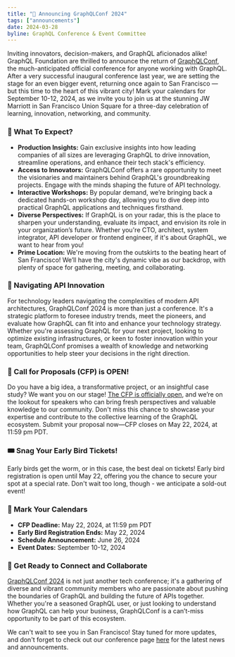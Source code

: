 ```yaml
---
title: "🎉 Announcing GraphQLConf 2024"
tags: ["announcements"]
date: 2024-03-28
byline: GraphQL Conference & Event Committee
---
```


Inviting innovators, decision-makers, and GraphQL aficionados alike! GraphQL Foundation are thrilled to announce the return of [GraphQLConf](/conf/2024), the much-anticipated official conference for anyone working with GraphQL. After a very successful inaugural conference last year, we are setting the stage for an even bigger event, returning once again to San Francisco — but this time to the heart of this vibrant city! Mark your calendars for September 10-12, 2024, as we invite you to join us at the stunning JW Marriott in San Francisco Union Square for a three-day celebration of learning, innovation, networking, and community.

### 🌟 What To Expect?

* **Production Insights:** Gain exclusive insights into how leading companies of all sizes are leveraging GraphQL to drive innovation, streamline operations, and enhance their tech stack's efficiency.
* **Access to Innovators:** GraphQLConf offers a rare opportunity to meet the visionaries and maintainers behind GraphQL's groundbreaking projects. Engage with the minds shaping the future of API technology.
* **Interactive Workshops:** By popular demand, we’re bringing back a dedicated hands-on workshop day, allowing you to dive deep into practical GraphQL applications and techniques firsthand.
* **Diverse Perspectives:** If GraphQL is on your radar, this is the place to sharpen your understanding, evaluate its impact, and envision its role in your organization’s future. Whether you're CTO, architect, system integrator, API developer or frontend engineer, if it's about GraphQL, we want to hear from you!
* **Prime Location:** We're moving from the outskirts to the beating heart of San Francisco! We’ll have the city's dynamic vibe as our backdrop, with plenty of space for gathering, meeting, and collaborating.

### 🔭 Navigating API Innovation

For technology leaders navigating the complexities of modern API architectures, GraphQLConf 2024 is more than just a conference. It's a strategic platform to foresee industry trends, meet the pioneers, and evaluate how GraphQL can fit into and enhance your technology strategy. Whether you're assessing GraphQL for your next project, looking to optimize existing infrastructures, or keen to foster innovation within your team, GraphQLConf promises a wealth of knowledge and networking opportunities to help steer your decisions in the right direction.

### 📢 Call for Proposals (CFP) is OPEN!

Do you have a big idea, a transformative project, or an insightful case study? We want you on our stage! [The CFP is officially open](/conf/2024), and we’re on the lookout for speakers who can bring fresh perspectives and valuable knowledge to our community. Don't miss this chance to showcase your expertise and contribute to the collective learning of the GraphQL ecosystem. Submit your proposal now—CFP closes on May 22, 2024, at 11:59 pm PDT.

### 🎟️ Snag Your Early Bird Tickets!

Early birds get the worm, or in this case, the best deal on tickets! Early bird registration is open until May 22, offering you the chance to secure your spot at a special rate. Don't wait too long, though - we anticipate a sold-out event!

### 📅 Mark Your Calendars

* **CFP Deadline:** May 22, 2024, at 11:59 pm PDT
* **Early Bird Registration Ends:** May 22, 2024
* **Schedule Announcement:** June 26, 2024
* **Event Dates:** September 10-12, 2024

### 🤝 Get Ready to Connect and Collaborate

[GraphQLConf 2024](/conf/2024) is not just another tech conference; it's a gathering of diverse and vibrant community members who are passionate about pushing the boundaries of GraphQL and building the future of APIs together. Whether you're a seasoned GraphQL user, or just looking to understand how GraphQL can help your business, GraphQLConf is a can’t-miss opportunity to be part of this ecosystem.

We can't wait to see you in San Francisco! Stay tuned for more updates, and don't forget to check out our conference page [here](/conf/2024) for the latest news and announcements.
